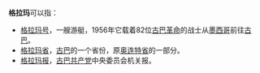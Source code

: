 '''格拉玛'''可以指：
* [[格拉玛号|格拉玛号]]，一艘游艇，1956年它载着82位[[古巴革命|古巴革命]]的战士从[[墨西哥|墨西哥]]前往[[古巴|古巴]]。
* [[格拉玛省|格拉玛省]]，[[古巴|古巴]]的一个省份，原[[奥连特省|奥连特省]]的一部分。
* [[格拉玛报|格拉玛报]]，[[古巴共产党|古巴共产党]]中央委员会机关报。

{{disambig|G|Cat=三字译名消歧义}}